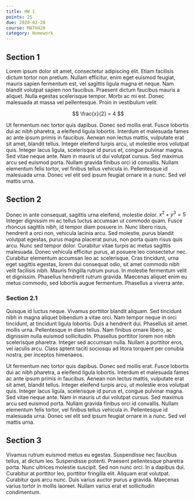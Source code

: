 ```yaml
---
title: HW 1
points: 25
due: 2020-02-20
course: MATH420
category: Homework
---
```


## Section 1

Lorem ipsum dolor sit amet, consectetur adipiscing elit. Etiam facilisis dictum tortor non pretium. Nullam efficitur, enim eget euismod feugiat, mauris sapien fermentum est, vel sagittis ligula magna et neque. Nam blandit volutpat sapien non faucibus. Praesent dictum faucibus mauris a aliquet. Nulla egestas scelerisque tempor. Morbi ac mi est. Donec malesuada at massa vel pellentesque. Proin in vestibulum velit.

$$
\frac{x}{2} = 4
$$

Ut fermentum nec tortor quis dapibus. Donec sed mollis erat. Fusce lobortis dui ac nibh pharetra, a eleifend ligula lobortis. Interdum et malesuada fames ac ante ipsum primis in faucibus. Aenean non lectus mattis, vulputate erat sit amet, blandit tellus. Integer eleifend turpis arcu, ut molestie eros volutpat quis. Integer lacus ligula, scelerisque id purus et, congue pulvinar magna. Sed vitae neque ante. Nam in mauris ut dui volutpat cursus. Sed maximus arcu sed euismod porta. Nullam gravida finibus orci id convallis. Nullam elementum felis tortor, vel finibus tellus vehicula in. Pellentesque id malesuada urna. Donec vel elit sed ipsum feugiat ornare in a nunc. Sed vel mattis urna.

## Section 2

Donec in ante consequat, sagittis urna eleifend, molestie dolor. $x^2+y^3=5$ Integer dignissim mi ac tellus luctus accumsan ut commodo quam. Fusce rhoncus sagittis nibh, id tempor diam posuere in. Nunc libero risus, hendrerit a orci non, vehicula lacinia arcu. Sed molestie, purus blandit volutpat egestas, purus magna placerat purus, non porta quam risus quis arcu. Nunc sed tempor dolor. Curabitur vitae turpis ac metus sagittis malesuada. Donec vehicula efficitur purus, at posuere leo consectetur nec. Curabitur elementum accumsan leo ac scelerisque. Cras tincidunt, urna eget sagittis egestas, lorem dui consequat odio, sit amet commodo nibh velit facilisis nibh. Mauris fringilla rutrum purus. In molestie fermentum velit et dignissim. Phasellus hendrerit rutrum gravida. Maecenas aliquet enim eu metus commodo, sed lobortis augue fermentum. Phasellus a viverra ante.

### Section 2.1

Quisque id luctus neque. Vivamus porttitor blandit aliquam. Sed tincidunt nibh in magna aliquet bibendum a vitae orci. Nam tempor neque in orci tincidunt, at tincidunt ligula lobortis. Duis a hendrerit dui. Phasellus sit amet mollis urna. Pellentesque in diam tellus. Nam finibus ornare libero, ac dignissim nulla euismod sollicitudin. Phasellus porttitor lorem non nibh scelerisque pharetra. Integer sed accumsan nulla. Nullam a porttitor eros, vel iaculis arcu. Class aptent taciti sociosqu ad litora torquent per conubia nostra, per inceptos himenaeos.

Ut fermentum nec tortor quis dapibus. Donec sed mollis erat. Fusce lobortis dui ac nibh pharetra, a eleifend ligula lobortis. Interdum et malesuada fames ac ante ipsum primis in faucibus. Aenean non lectus mattis, vulputate erat sit amet, blandit tellus. Integer eleifend turpis arcu, ut molestie eros volutpat quis. Integer lacus ligula, scelerisque id purus et, congue pulvinar magna. Sed vitae neque ante. Nam in mauris ut dui volutpat cursus. Sed maximus arcu sed euismod porta. Nullam gravida finibus orci id convallis. Nullam elementum felis tortor, vel finibus tellus vehicula in. Pellentesque id malesuada urna. Donec vel elit sed ipsum feugiat ornare in a nunc. Sed vel mattis urna.

## Section 3

Vivamus rutrum euismod metus eu egestas. Suspendisse nec faucibus tellus, at dictum leo. Suspendisse potenti. Praesent pellentesque pharetra porta. Nunc ultrices molestie suscipit. Sed non nunc orci. In a dapibus dui. Curabitur at porttitor leo, porttitor fringilla elit. Aliquam erat volutpat. Curabitur quis arcu nunc. Duis varius auctor purus a gravida. Maecenas varius tortor in mollis laoreet. Nullam varius erat et sollicitudin condimentum.
